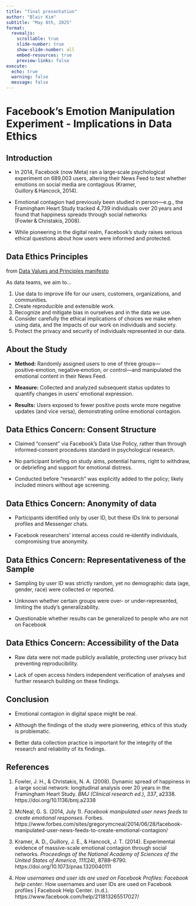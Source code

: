 ```yaml
---
title: "final presentation"
author: "Blair Kim"
subtitle: "May 8th, 2025"
format:
  revealjs:
    scrollable: true
    slide-number: true
    show-slide-number: all
    embed-resources: true
    preview-links: false
execute:
  echo: true
  warning: false
  message: false
---
```


# **Facebook’s Emotion Manipulation Experiment - Implications in Data Ethics**

## Introduction

-   In 2014, Facebook (now Meta) ran a large‑scale psychological experiment on 689,003 users, altering their News Feed to test whether emotions on social media are contagious (Kramer, Guillory & Hancock, 2014).

-   Emotional contagion had previously been studied in person—e.g., the Framingham Heart Study tracked 4,739 individuals over 20 years and found that happiness spreads through social networks (Fowler & Christakis, 2008).

-   While pioneering in the digital realm, Facebook’s study raises serious ethical questions about how users were informed and protected.

## Data Ethics Principles

from [Data Values and Principles manifesto](https://datapractices.org/manifesto/)

As data teams, we aim to...

1.  Use data to improve life for our users, customers, organizations, and communities.
2.  Create reproducible and extensible work.
3.  Recognize and mitigate bias in ourselves and in the data we use.
4.  Consider carefully the ethical implications of choices we make when using data, and the impacts of our work on individuals and society.
5.  Protect the privacy and security of individuals represented in our data.

## About the Study

-   **Method:** Randomly assigned users to one of three groups—positive‑emotion, negative‑emotion, or control—and manipulated the emotional content in their News Feed.

-   **Measure:** Collected and analyzed subsequent status updates to quantify changes in users’ emotional expression.

-   **Results:** Users exposed to fewer positive posts wrote more negative updates (and vice versa), demonstrating online emotional contagion.

## Data Ethics Concern: Consent Structure

-   Claimed “consent” via Facebook’s Data Use Policy, rather than through informed‐consent procedures standard in psychological research.

-   No participant briefing on study aims, potential harms, right to withdraw, or debriefing and support for emotional distress.

-   Conducted before “research” was explicitly added to the policy; likely included minors without age screening.

## Data Ethics Concern: Anonymity of data

-   Participants identified only by user ID, but these IDs link to personal profiles and Messenger chats.

-   Facebook researchers’ internal access could re‑identify individuals, compromising true anonymity.

## Data Ethics Concern: Representativeness of the Sample

-   Sampling by user ID was strictly random, yet no demographic data (age, gender, race) were collected or reported.

-   Unknown whether certain groups were over‑ or under‑represented, limiting the study’s generalizability.

-   Questionable whether results can be generalized to people who are not on Facebook

## Data Ethics Concern: Accessibility of the Data

-   Raw data were not made publicly available, protecting user privacy but preventing reproducibility.

-   Lack of open access hinders independent verification of analyses and further research building on these findings.

## Conclusion

-   Emotional contagion in digital space might be real.

-   Although the findings of the study were pioneering, ethics of this study is problematic.

-   Better data collection practice is important for the integrity of the research and reliability of its findings.

## **References**

1.  Fowler, J. H., & Christakis, N. A. (2008). Dynamic spread of happiness in a large social network: longitudinal analysis over 20 years in the Framingham Heart Study. *BMJ (Clinical research ed.)*, *337*, a2338. https://doi.org/10.1136/bmj.a2338

2.  McNeal, G. S. (2014, July 1). *Facebook manipulated user news feeds to create emotional responses*. Forbes. https://www.forbes.com/sites/gregorymcneal/2014/06/28/facebook-manipulated-user-news-feeds-to-create-emotional-contagion/

3.  Kramer, A. D., Guillory, J. E., & Hancock, J. T. (2014). Experimental evidence of massive-scale emotional contagion through social networks. *Proceedings of the National Academy of Sciences of the United States of America*, *111*(24), 8788–8790. https://doi.org/10.1073/pnas.1320040111

4.  *How usernames and user ids are used on Facebook Profiles: Facebook help center*. How usernames and user IDs are used on Facebook profiles \| Facebook Help Center. (n.d.). https://www.facebook.com/help/211813265517027/
